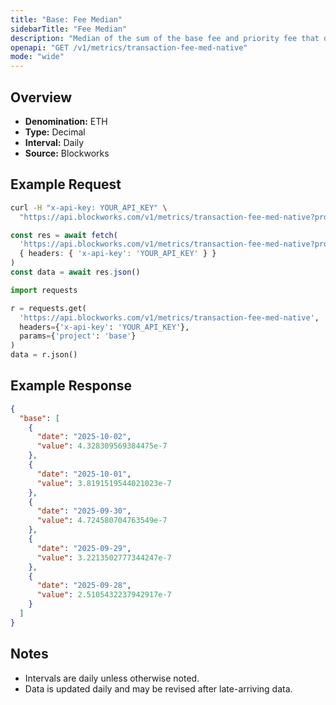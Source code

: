```yaml
---
title: "Base: Fee Median"
sidebarTitle: "Fee Median"
description: "Median of the sum of the base fee and priority fee that day"
openapi: "GET /v1/metrics/transaction-fee-med-native"
mode: "wide"
---
```


## Overview

- **Denomination:** ETH
- **Type:** Decimal
- **Interval:** Daily
- **Source:** Blockworks

## Example Request

<CodeGroup>

```bash cURL
curl -H "x-api-key: YOUR_API_KEY" \
  "https://api.blockworks.com/v1/metrics/transaction-fee-med-native?project=base"
```

```typescript TypeScript
const res = await fetch(
  'https://api.blockworks.com/v1/metrics/transaction-fee-med-native?project=base',
  { headers: { 'x-api-key': 'YOUR_API_KEY' } }
)
const data = await res.json()
```

```python Python
import requests

r = requests.get(
  'https://api.blockworks.com/v1/metrics/transaction-fee-med-native',
  headers={'x-api-key': 'YOUR_API_KEY'},
  params={'project': 'base'}
)
data = r.json()
```

</CodeGroup>

## Example Response

```json
{
  "base": [
    {
      "date": "2025-10-02",
      "value": 4.328309569384475e-7
    },
    {
      "date": "2025-10-01",
      "value": 3.8191519544021023e-7
    },
    {
      "date": "2025-09-30",
      "value": 4.724580704763549e-7
    },
    {
      "date": "2025-09-29",
      "value": 3.2213502777344247e-7
    },
    {
      "date": "2025-09-28",
      "value": 2.5105432237942917e-7
    }
  ]
}
```

## Notes
- Intervals are daily unless otherwise noted.
- Data is updated daily and may be revised after late-arriving data.